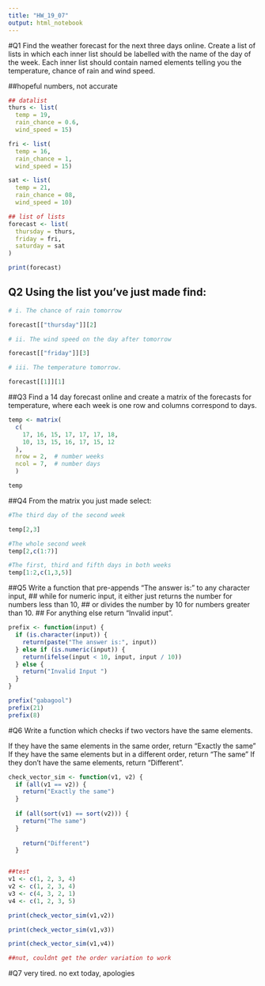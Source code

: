 ```yaml
---
title: "HW_19_07"
output: html_notebook
---
```


#Q1 Find the weather forecast for the next three days online. Create a list of lists in which each inner list should be labelled with the name of the day of the week. Each inner list should contain named elements telling you the temperature, chance of rain and wind speed.


##hopeful numbers, not accurate

```r

## datalist
thurs <- list(
  temp = 19,
  rain_chance = 0.6,
  wind_speed = 15)

fri <- list(
  temp = 16,
  rain_chance = 1,
  wind_speed = 15)

sat <- list(
  temp = 21,
  rain_chance = 08,
  wind_speed = 10)

## list of lists
forecast <- list(
  thursday = thurs,
  friday = fri,
  saturday = sat
)

print(forecast)


```


## Q2 Using the list you’ve just made find:
```r

# i. The chance of rain tomorrow

forecast[["thursday"]][2]

# ii. The wind speed on the day after tomorrow

forecast[["friday"]][3]

# iii. The temperature tomorrow.

forecast[[1]][1]

```
##Q3 Find a 14 day forecast online and create a matrix of the forecasts for temperature, where each week is one row and columns correspond to days.

```r
temp <- matrix(
  c(
    17, 16, 15, 17, 17, 17, 18,
    10, 13, 15, 16, 17, 15, 12
  ),
  nrow = 2,  # number weeks
  ncol = 7,  # number days
  )

temp

```

##Q4 From the matrix you just made select:

```r
#The third day of the second week

temp[2,3]

#The whole second week
temp[2,c(1:7)]

#The first, third and fifth days in both weeks
temp[1:2,c(1,3,5)]

```

##Q5 Write a function that pre-appends “The answer is:” to any character input, 
## while for numeric input, it either just returns the number for numbers less than 10, 
## or divides the number by 10 for numbers greater than 10. 
## For anything else return “Invalid input”.

```r
prefix <- function(input) {
  if (is.character(input)) {
    return(paste("The answer is:", input))
  } else if (is.numeric(input)) {
    return(ifelse(input < 10, input, input / 10))
  } else {
    return("Invalid Input ")
  }
}

prefix("gabagool")
prefix(21)
prefix(8)

```

#Q6 Write a function which checks if two vectors have the same elements.

If they have the same elements in the same order, return “Exactly the same”
If they have the same elements but in a different order, return “The same”
If they don’t have the same elements, return “Different”.

```r
check_vector_sim <- function(v1, v2) {
  if (all(v1 == v2)) {
    return("Exactly the same")
  } 
  
  if (all(sort(v1) == sort(v2))) {
    return("The same")
  } 
  
    return("Different")
  }


##test 
v1 <- c(1, 2, 3, 4)
v2 <- c(1, 2, 3, 4)
v3 <- c(4, 3, 2, 1)
v4 <- c(1, 2, 3, 5)

print(check_vector_sim(v1,v2))

print(check_vector_sim(v1,v3))

print(check_vector_sim(v1,v4))

##nut, couldnt get the order variation to work


```

#Q7 very tired. no ext today, apologies